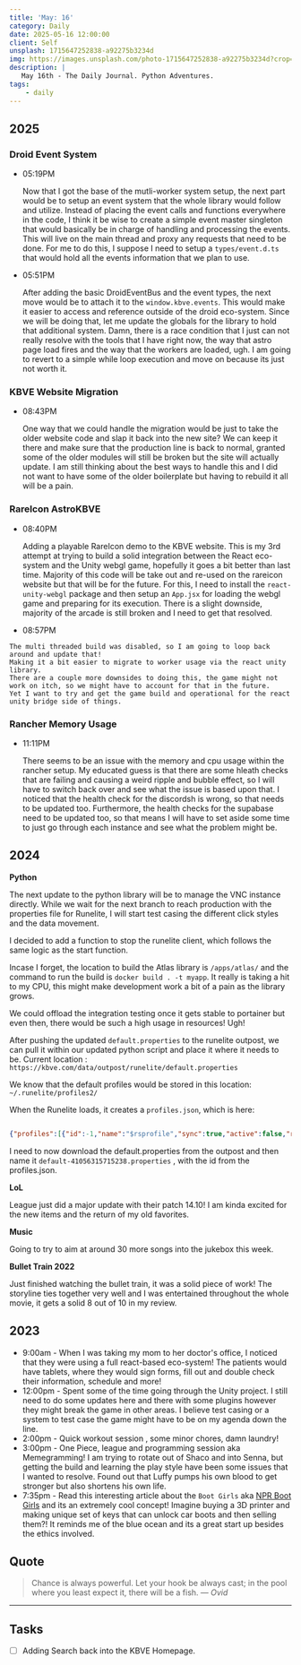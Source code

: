```yaml
---
title: 'May: 16'
category: Daily
date: 2025-05-16 12:00:00
client: Self
unsplash: 1715647252838-a92275b3234d
img: https://images.unsplash.com/photo-1715647252838-a92275b3234d?crop=entropy&cs=srgb&fm=jpg&ixid=MnwzNjM5Nzd8MHwxfHJhbmRvbXx8fHx8fHx8fDE2ODE3NDg2ODY&ixlib=rb-4.0.3&q=85
description: |
   May 16th - The Daily Journal. Python Adventures.
tags:
    - daily
---
```


<Adsense />

## 2025

### Droid Event System

-   05:19PM

    Now that I got the base of the mutli-worker system setup, the next part would be to setup an event system that the whole library would follow and utilize.
    Instead of placing the event calls and functions everywhere in the code, I think it be wise to create a simple event master singleton that would basically be in charge of handling and processing the events.
    This will live on the main thread and proxy any requests that need to be done.
    For me to do this, I suppose I need to setup a `types/event.d.ts` that would hold all the events information that we plan to use.
    

-   05:51PM

    After adding the basic DroidEventBus and the event types, the next move would be to attach it to the `window.kbve.events`.
    This would make it easier to access and reference outside of the droid eco-system.
    Since we will be doing that, let me update the globals for the library to hold that additional system.
    Damn, there is a race condition that I just can not really resolve with the tools that I have right now, the way that astro page load fires and the way that the workers are loaded, ugh.
    I am going to revert to a simple while loop execution and move on because its just not worth it.

### KBVE Website Migration

-   08:43PM

    One way that we could handle the migration would be just to take the older website code and slap it back into the new site?
    We can keep it there and make sure that the production line is back to normal, granted some of the older modules will still be broken but the site will actually update.
    I am still thinking about the best ways to handle this and I did not want to have some of the older boilerplate but having to rebuild it all will be a pain.

### RareIcon AstroKBVE

-   08:40PM

    Adding a playable RareIcon demo to the KBVE website.
    This is my 3rd attempt at trying to build a solid integration between the React eco-system and the Unity webgl game, hopefully it goes a bit better than last time.
    Majority of this code will be take out and re-used on the rareicon website but that will be for the future.
    For this, I need to install the `react-unity-webgl` package and then setup an `App.jsx` for loading the webgl game and preparing for its execution.
    There is a slight downside, majority of the arcade is still broken and I need to get that resolved.

-    08:57PM

    The multi threaded build was disabled, so I am going to loop back around and update that!
    Making it a bit easier to migrate to worker usage via the react unity library.
    There are a couple more downsides to doing this, the game might not work on itch, so we might have to account for that in the future.
    Yet I want to try and get the game build and operational for the react unity bridge side of things.

### Rancher Memory Usage

-   11:11PM

    There seems to be an issue with the memory and cpu usage within the rancher setup. 
    My educated guess is that there are some hleath checks that are failing and causing a weird ripple and bubble effect, so I will have to switch back over and see what the issue is based upon that.
    I noticed that the health check for the discordsh is wrong, so that needs to be updated too.
    Furthermore, the health checks for the supabase need to be updated too, so that means I will have to set aside some time to just go through each instance and see what the problem might be.


## 2024

**Python**

The next update to the python library will be to manage the VNC instance directly.
While we wait for the next branch to reach production with the properties file for Runelite, I will start test casing the different click styles and the data movement.

I decided to add a function to stop the runelite client, which follows the same logic as the start function.

Incase I forget, the location to build the Atlas library is `/apps/atlas/` and the command to run the build is `docker build . -t myapp`.
It really is taking a hit to my CPU, this might make development work a bit of a pain as the library grows.

We could offload the integration testing once it gets stable to portainer but even then, there would be such a high usage in resources! Ugh!

After pushing the updated `default.properties` to the runelite outpost, we can pull it within our updated python script and place it where it needs to be.
Current location : `https://kbve.com/data/outpost/runelite/default.properties`

We know that the default profiles would be stored in this location: `~/.runelite/profiles2/` 

When the Runelite loads, it creates a `profiles.json`, which is here: 

```json

{"profiles":[{"id":-1,"name":"$rsprofile","sync":true,"active":false,"rev":-1,"defaultForRsProfiles":[]},{"id":41056315715238,"name":"default","sync":false,"active":true,"rev":-1,"defaultForRsProfiles":[]}]}

```

I need to now download the default.properties from the outpost and then name it `default-41056315715238.properties` , with the id from the profiles.json.

**LoL**

League just did a major update with their patch 14.10!
I am kinda excited for the new items and the return of my old favorites.

**Music**

Going to try to aim at around 30 more songs into the jukebox this week.


**Bullet Train 2022**

Just finished watching the bullet train, it was a solid piece of work!
The storyline ties together very well and I was entertained throughout the whole movie, it gets a solid 8 out of 10 in my review.

## 2023

- 9:00am - When I was taking my mom to her doctor's office, I noticed that they were using a full react-based eco-system! The patients would have tablets, where they would sign forms, fill out and double check their information, schedule and more!
- 12:00pm - Spent some of the time going through the Unity project. I still need to do some updates here and there with some plugins however they might break the game in other areas. I believe test casing or a system to test case the game might have to be on my agenda down the line.
- 2:00pm - Quick workout session , some minor chores, damn laundry! 
- 3:00pm - One Piece, league and programming session aka Memegramming! I am trying to rotate out of Shaco and into Senna, but getting the build and learning the play style have been some issues that I wanted to resolve. Found out that Luffy pumps his own blood to get stronger but also shortens his own life.
- 7:35pm - Read this interesting article about the `Boot Girls` aka [NPR Boot Girls](https://www.npr.org/2023/05/16/1176175801/boot-girls-atlanta-private-parking-enforcement) and its an extremely cool concept! Imagine buying a 3D printer and making unique set of keys that can unlock car boots and then selling them?! It reminds me of the blue ocean and its a great start up besides the ethics involved. 

## Quote

> Chance is always powerful. Let your hook be always cast; in the pool where you least expect it, there will be a fish.
> — <cite>Ovid</cite>

---

## Tasks

- [ ] Adding Search back into the KBVE Homepage.